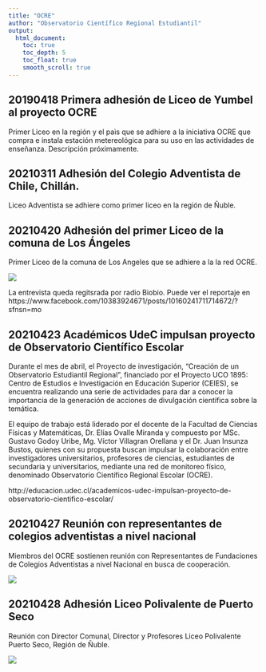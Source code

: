 ```yaml
---
title: "OCRE"
author: "Observatorio Científico Regional Estudiantil"
output:
  html_document:
    toc: true
    toc_depth: 5
    toc_float: true
    smooth_scroll: true
---
```


##  20190418 Primera adhesión de Liceo de Yumbel al proyecto OCRE
Primer Liceo en la región y el paìs que se adhiere a la iniciativa OCRE que compra e instala estación metereológica para su uso en las actividades de enseñanza. Descripción próximamente.


## 20210311 Adhesión del Colegio Adventista de Chile, Chillán.
Liceo Adventista se adhiere como primer liceo en la región de Ñuble.


## 20210420 Adhesión del primer Liceo de la comuna de Los Ángeles
Primer Liceo de la comuna de Los Angeles que se adhiere a la la red OCRE.

![](image/WhatsApp Image 2021-04-20 at 13.13.00.jpeg)

La entrevista queda regitsrada por radio Biobio. Puede ver el reportaje en  https://www.facebook.com/10383924671/posts/10160241711714672/?sfnsn=mo


## 20210423 Académicos UdeC impulsan proyecto de Observatorio Científico Escolar
Durante el mes de abril, el Proyecto de investigación, “Creación de un Observatorio Estudiantil Regional”, financiado por el Proyecto UCO 1895: Centro de Estudios e Investigación en Educación Superior (CEIES), se encuentra realizando una serie de actividades para dar a conocer la importancia de la generación de acciones de divulgación científica sobre la temática.

El equipo de trabajo está liderado por el docente de la Facultad de Ciencias Físicas y Matemáticas, Dr. Elías Ovalle Miranda y compuesto por MSc. Gustavo Godoy Uribe, Mg. Víctor Villagran Orellana y el Dr. Juan Insunza Bustos, quienes con su propuesta buscan impulsar la colaboración entre investigadores universitarios, profesores de ciencias, estudiantes de secundaria y universitarios, mediante una red de monitoreo físico, denominado Observatorio Científico Regional Escolar (OCRE).

http://educacion.udec.cl/academicos-udec-impulsan-proyecto-de-observatorio-cientifico-escolar/


## 20210427 Reunión con representantes de colegios adventistas a nivel nacional
Miembros del OCRE sostienen reunión con Representantes de Fundaciones de Colegios Adventistas a nivel Nacional en busca de cooperación.

![](image/20210427.png)


## 20210428 Adhesión Liceo Polivalente de Puerto Seco
Reunión con Director Comunal, Director y Profesores Liceo Polivalente Puerto Seco, Región de Ñuble.

![](image/20210428-SanIgnacio.png)


	                       

	

	

